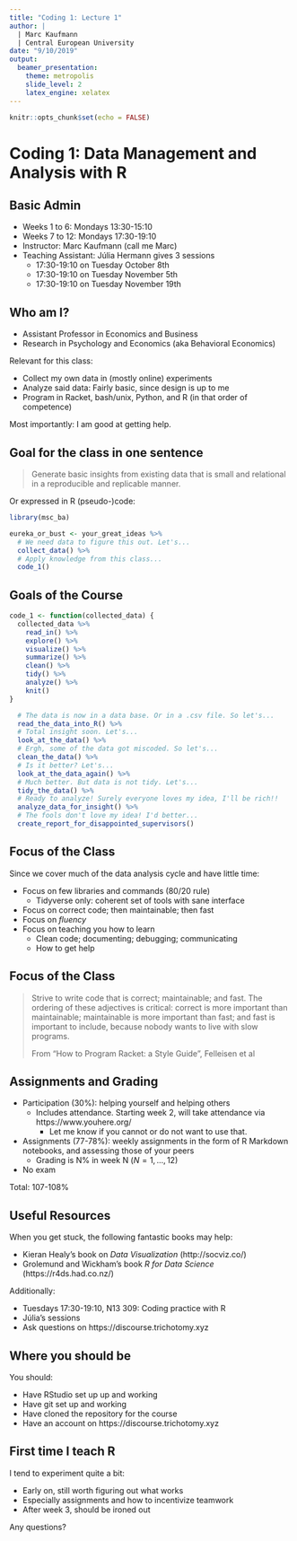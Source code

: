 ```yaml
---
title: "Coding 1: Lecture 1"
author: |
  | Marc Kaufmann
  | Central European University
date: "9/10/2019"
output: 
  beamer_presentation:
    theme: metropolis
    slide_level: 2
    latex_engine: xelatex
---
```


```r
knitr::opts_chunk$set(echo = FALSE)
```

# Coding 1: Data Management and Analysis with R

## Basic Admin

- Weeks 1 to 6: Mondays 13:30-15:10
- Weeks 7 to 12: Mondays 17:30-19:10
- Instructor: Marc Kaufmann (call me Marc)
- Teaching Assistant: Júlia Hermann gives 3 sessions
  - 17:30-19:10 on Tuesday October 8th
  - 17:30-19:10 on Tuesday November 5th
  - 17:30-19:10 on Tuesday November 19th

## Who am I?

\pause{}

- Assistant Professor in Economics and Business
- Research in Psychology and Economics (aka Behavioral Economics)

\pause{}

Relevant for this class:

- Collect my own data in (mostly online) experiments
- Analyze said data: Fairly basic, since design is up to me 
- Program in Racket, bash/unix, Python, and R (in that order of competence)

\pause{}

Most importantly: I am good at getting help.

## Goal for the class in one sentence

\pause{}

> Generate basic insights\pause{} from existing data\pause{} that is small\pause{} and relational\pause{} in a reproducible and replicable manner.

\pause{}

Or expressed in R (pseudo-)code:

\pause{}

```r
library(msc_ba)

eureka_or_bust <- your_great_ideas %>% 
  # We need data to figure this out. Let's...
  collect_data() %>%
  # Apply knowledge from this class...
  code_1()
```

## Goals of the Course

```r
code_1 <- function(collected_data) { 
  collected_data %>% 
    read_in() %>%
    explore() %>%
    visualize() %>%
    summarize() %>%
    clean() %>%
    tidy() %>%
    analyze() %>%
    knit()
}
```

```r
  # The data is now in a data base. Or in a .csv file. So let's...
  read_the_data_into_R() %>%
  # Total insight soon. Let's...
  look_at_the_data() %>%
  # Ergh, some of the data got miscoded. So let's...
  clean_the_data() %>%
  # Is it better? Let's...
  look_at_the_data_again() %>%
  # Much better. But data is not tidy. Let's...
  tidy_the_data() %>%
  # Ready to analyze! Surely everyone loves my idea, I'll be rich!!
  analyze_data_for_insight() %>%
  # The fools don't love my idea! I'd better...
  create_report_for_disappointed_supervisors() 
```

## Focus of the Class

Since we cover much of the data analysis cycle and have little time:

- Focus on few libraries and commands (80/20 rule)
  - Tidyverse only: coherent set of tools with sane interface
- Focus on correct code; then maintainable; then fast
- Focus on *fluency* 
- Focus on teaching you how to learn
  - Clean code; documenting; debugging; communicating
  - How to get help

## Focus of the Class

> Strive to write code that is correct; maintainable; and fast. The ordering of these adjectives is critical: correct is more important than maintainable; maintainable is more important than fast; and fast is important to include, because nobody wants to live with slow programs. 
>
>
> From "How to Program Racket: a Style Guide", Felleisen et al

## Assignments and Grading


- Participation (30%): helping yourself and helping others 
  - Includes attendance. Starting week 2, will take attendance via https://www.youhere.org/
    - Let me know if you cannot or do not want to use that.
- Assignments (77-78%): weekly assignments in the form of R Markdown notebooks, and assessing those of your peers
  - Grading is N% in week N ($N = 1, ..., 12$)
- No exam
  
\pause{}

Total: 107-108%

## Useful Resources

When you get stuck, the following fantastic books may help:

- Kieran Healy's book on *Data Visualization* (http://socviz.co/)
- Grolemund and Wickham's book *R for Data Science* (https://r4ds.had.co.nz/)

Additionally:

- Tuesdays 17:30-19:10, N13 309: Coding practice with R
- Júlia's sessions
- Ask questions on https://discourse.trichotomy.xyz

## Where you should be

You should:

- Have RStudio set up up and working
- Have git set up and working
- Have cloned the repository for the course
- Have an account on https://discourse.trichotomy.xyz

## First time I teach R

I tend to experiment quite a bit:

- Early on, still worth figuring out what works
- Especially assignments and how to incentivize teamwork
- After week 3, should be ironed out

\pause{}

Any questions?